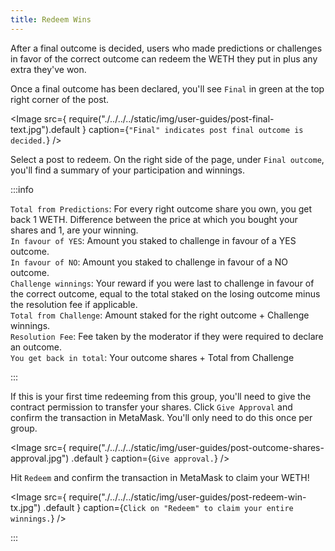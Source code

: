 ```yaml
---
title: Redeem Wins
---
```



After a final outcome is decided, users who made predictions or challenges in favor
of the correct outcome can redeem the WETH they put in plus any extra they've won.

Once a final outcome has been declared, you'll see `Final` in green at the top
right corner of the post.

<Image
	src={
		require("./../../../static/img/user-guides/post-final-text.jpg").default
	}
	caption={`"Final" indicates post final outcome is decided.`}
/>

Select a post to redeem. On the right side of the page, under `Final outcome`,
you'll find a summary of your participation and winnings.

:::info

`Total from Predictions`: For every right outcome share you own, you get back 1 WETH. Difference
between the price at which you bought your shares and 1, are your winning. <br/>
`In favour of YES`: Amount you staked to challenge in favour of a YES outcome. <br/>
`In favour of NO`: Amount you staked to challenge in favour of a NO outcome. <br/>
`Challenge winnings`: Your reward if you were last to challenge in favour of the correct
outcome, equal to the total staked on the losing outcome minus the resolution fee if applicable. <br/>
`Total from Challenge`: Amount staked for the right outcome + Challenge winnings. <br/>
`Resolution Fee`: Fee taken by the moderator if they were required to declare an outcome. <br/>
`You get back in total`: Your outcome shares + Total from Challenge

:::

If this is your first time redeeming from this group, you'll need to give the contract
permission to transfer your shares. Click `Give Approval` and confirm the transaction
in MetaMask. You'll only need to do this once per group.

<Image
	src={
		require("./../../../static/img/user-guides/post-outcome-shares-approval.jpg")
			.default
	}
	caption={`Give approval.`}
/>

Hit `Redeem` and confirm the transaction in MetaMask to claim your WETH!

<Image
	src={
		require("./../../../static/img/user-guides/post-redeem-win-tx.jpg")
			.default
	}
	caption={`Click on "Redeem" to claim your entire winnings.`}
/>

:::

